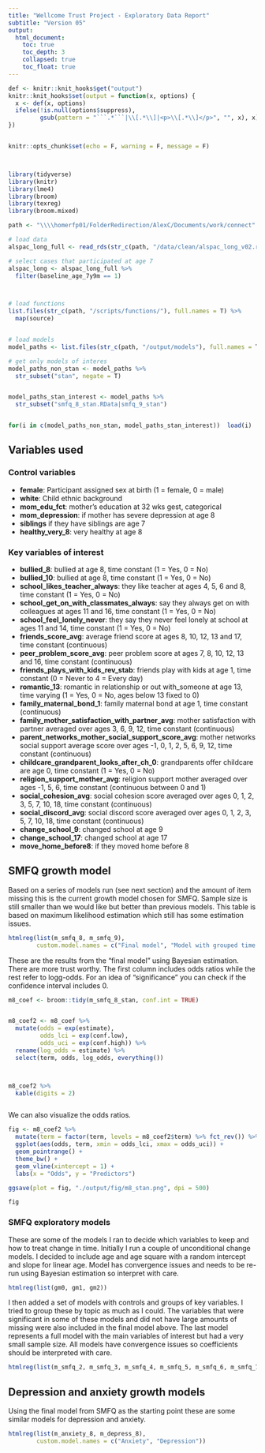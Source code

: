 ```yaml
---
title: "Wellcome Trust Project - Exploratory Data Report"
subtitle: "Version 05"
output:
  html_document:
    toc: true
    toc_depth: 3
    collapsed: true
    toc_float: true
---
```


```r

def <- knitr::knit_hooks$get("output")
knitr::knit_hooks$set(output = function(x, options) {
  x <- def(x, options)
  ifelse(!is.null(options$suppress), 
         gsub(pattern = "```.*```|\\[.*\\]|<p>\\[.*\\]</p>", "", x), x)
})


knitr::opts_chunk$set(echo = F, warning = F, message = F)



library(tidyverse)
library(knitr)
library(lme4)
library(broom)
library(texreg)
library(broom.mixed)

path <- "\\\\homerfp01/FolderRedirection/AlexC/Documents/work/connect"

# load data
alspac_long_full <- read_rds(str_c(path, "/data/clean/alspac_long_v02.rds"))

# select cases that participated at age 7
alspac_long <- alspac_long_full %>% 
  filter(baseline_age_7y9m == 1) 



# load functions
list.files(str_c(path, "/scripts/functions/"), full.names = T) %>% 
  map(source)


# load models
model_paths <- list.files(str_c(path, "/output/models"), full.names = T) 

# get only models of interes
model_paths_non_stan <- model_paths %>% 
  str_subset("stan", negate = T)


model_paths_stan_interest <- model_paths %>% 
  str_subset("smfq_8_stan.RData|smfq_9_stan")


for(i in c(model_paths_non_stan, model_paths_stan_interest))  load(i)


```


## Variables used

### Control variables
- **female**: Participant assigned sex at birth (1 = female, 0 = male)
- **white**: Child ethnic background
- **mom_edu_fct**: mother's education at 32 wks gest, categorical
- **mom_depression**: if mother has severe depression at age 8
- **siblings** if they have siblings are age 7
- **healthy_very_8**: very healthy at age 8

### Key variables of interest

- **bullied_8**: bullied at age 8, time constant (1 = Yes, 0 = No)
- **bullied_10**: bullied at age 8, time constant (1 = Yes, 0 = No)
- **school_likes_teacher_always**: they like teacher at ages 4, 5, 6 and 8, time constant (1 = Yes, 0 = No)
- **school_get_on_with_classmates_always**: say they always get on with colleagues at ages 11 and 16, time constant (1 = Yes, 0 = No)
- **school_feel_lonely_never**: they say they never feel lonely at school at ages 11 and 14, time constant (1 = Yes, 0 = No)
- **friends_score_avg**: average friend score at ages 8, 10, 12, 13 and 17, time constant (continuous)
- **peer_problem_score_avg**: peer problem score at ages 7, 8, 10, 12, 13 and 16, time constant (continuous)
- **friends_plays_with_kids_rev_stab**: friends play with kids at age 1, time constant (0 = Never to 4 = Every day)
- **romantic_13**: romantic in relationship or out with_someone at age 13, time varying (1 = Yes, 0 = No, ages below 13 fixed to 0)
- **family_maternal_bond_1**: family maternal bond at age 1, time constant (continuous)
- **family_mother_satisfaction_with_partner_avg**: mother satisfaction with partner averaged over ages 3, 6, 9, 12, time constant (continuous)
- **parent_networks_mother_social_support_score_avg**: mother networks social support average score over ages -1, 0, 1, 2, 5, 6, 9, 12, time constant (continuous)
- **childcare_grandparent_looks_after_ch_0**: grandparents offer childcare are age 0, time constant (1 = Yes, 0 = No)
- **religion_support_mother_avg**: religion support mother averaged over ages -1, 5, 6, time constant (continuous between 0 and 1)
- **social_cohesion_avg**: social cohesion score averaged over ages 0, 1, 2, 3, 5, 7, 10, 18, time constant (continuous)
- **social_discord_avg**: social discord score averaged over ages 0, 1, 2, 3, 5, 7, 10, 18, time constant (continuous)
- **change_school_9**: changed school at age 9
- **change_school_17**: changed school at age 17
- **move_home_before8**: if they moved home before 8

## SMFQ growth model

Based on a series of models run (see next section) and the amount of item missing this is the current growth model chosen for SMFQ. Sample size is still smaller than we would like but better than previous models. This table is based on maximum likelihood estimation which still has some estimation issues.

```r
htmlreg(list(m_smfq_8, m_smfq_9), 
        custom.model.names = c("Final model", "Model with grouped time predictors"))
```


These are the results from the "final model" using Bayesian estimation. There are more trust worthy. The first column includes odds ratios while the rest refer to logg-odds. For an idea of "significance" you can check if the confidence interval includes 0.

```r
m8_coef <- broom::tidy(m_smfq_8_stan, conf.int = TRUE)  


m8_coef2 <- m8_coef %>% 
  mutate(odds = exp(estimate),
         odds_lci = exp(conf.low),
         odds_uci = exp(conf.high)) %>%
  rename(log_odds = estimate) %>% 
  select(term, odds, log_odds, everything()) 



m8_coef2 %>% 
  kable(digits = 2)



```

We can also visualize the odds ratios. 

```r
fig <- m8_coef2 %>% 
  mutate(term = factor(term, levels = m8_coef2$term) %>% fct_rev()) %>% 
  ggplot(aes(odds, term, xmin = odds_lci, xmax = odds_uci)) +
  geom_pointrange() +
  theme_bw() +
  geom_vline(xintercept = 1) +
  labs(x = "Odds", y = "Predictors")

ggsave(plot = fig, "./output/fig/m8_stan.png", dpi = 500)

fig

```



### SMFQ exploratory models

These are some of the models I ran to decide which variables to keep and how to treat change in time. Initially I run a couple of unconditional change models. I decided to include age and age square with a random intercept and slope for linear age. Model has convergence issues and needs to be re-run using Bayesian estimation so interpret with care.

```r
htmlreg(list(gm0, gm1, gm2))
```

I then added a set of models with controls and groups of key variables. I tried to group these by topic as much as I could. The variables that were significant in some of these models and did not have large amounts of missing were also included in the final model above. The last model represents a full model with the main variables of interest but had a very small sample size. All models have convergence issues so coefficients should be interpreted with care.

```r
htmlreg(list(m_smfq_2, m_smfq_3, m_smfq_4, m_smfq_5, m_smfq_6, m_smfq_7, m_smfq_full))
```


## Depression and anxiety growth models

Using the final model from SMFQ as the starting point these are some similar models for depression and anxiety.

```r
htmlreg(list(m_anxiety_8, m_depress_8), 
        custom.model.names = c("Anxiety", "Depression"))
```


